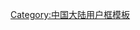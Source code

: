 {{Userbox
|border-c=#ffa500
|border-s=1
|id-c=#ffd700
|info-c=#ffd700
|info-s=10
|id=[[File:Wulingyuan from Tianzishan.jpg|60px]]
|info=这个用户现在或曾经居住于'''[[湖南]]'''。
}}
{{Topicon
| image = Hunan Shadow.png
| size = 30px
| description = 這位用戶是湖南維基人
| link = WP:湖南維基人列表
}}
<includeonly>[[Category:湖南维基人|{{PAGENAME}}]]</includeonly>
<noinclude>[[Category:中国大陆用户框模板]]</noinclude>